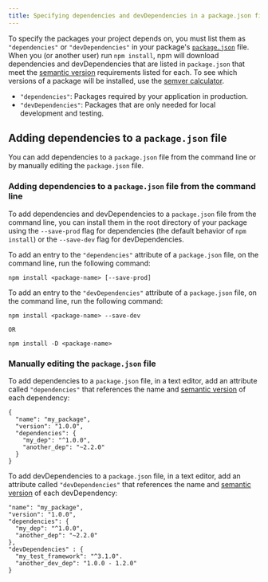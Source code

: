 ```yaml
---
title: Specifying dependencies and devDependencies in a package.json file
---
```


To specify the packages your project depends on, you must
list them as `"dependencies"` or `"devDependencies"` in your package's [`package.json`][pkg-json] file. When you (or another user) run `npm install`, npm will download dependencies and devDependencies that are listed in `package.json` that meet the [semantic version][semver] requirements listed for each. To see which versions of a package will be installed, use the [semver calculator][semver-calc].

- `"dependencies"`: Packages required by your application in production.
- `"devDependencies"`: Packages that are only needed for local development and testing.

## Adding dependencies to a `package.json` file

You can add dependencies to a `package.json` file from the command line or by manually editing the `package.json` file.

### Adding dependencies to a `package.json` file from the command line

To add dependencies and devDependencies to a `package.json` file from the command line, you can install them in the root directory of your package using the `--save-prod` flag for dependencies (the default behavior of `npm install`) or the `--save-dev` flag for devDependencies.

To add an entry to the `"dependencies"` attribute of a `package.json` file, on the command line, run the following command:

```
npm install <package-name> [--save-prod]
```

To add an entry to the `"devDependencies"` attribute of a `package.json` file, on the command line, run the following command:

```
npm install <package-name> --save-dev

OR

npm install -D <package-name> 
```

### Manually editing the `package.json` file

To add dependencies to a `package.json` file, in a text editor, add an attribute called `"dependencies"` that references the name and [semantic version][semver] of each dependency:

```
{
  "name": "my_package",
  "version": "1.0.0",
  "dependencies": {
    "my_dep": "^1.0.0",
    "another_dep": "~2.2.0"
  }
}
```

To add devDependencies to a `package.json` file, in a text editor, add an attribute called `"devDependencies"` that references the name and [semantic version][semver] of each devDependency:

```
"name": "my_package",
"version": "1.0.0",
"dependencies": {
  "my_dep": "^1.0.0",
  "another_dep": "~2.2.0"
},
"devDependencies" : {
  "my_test_framework": "^3.1.0".
  "another_dev_dep": "1.0.0 - 1.2.0"
}
```

[pkg-json]: creating-a-packge-json-file
[semver]: about-semantic-versioning
[semver-calc]: https://semver.npmjs.com/
